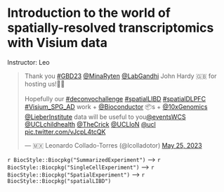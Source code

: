 # Introduction to the world of spatially-resolved transcriptomics with Visium data

Instructor: Leo

<blockquote class="twitter-tweet"><p lang="en" dir="ltr">Thank you <a href="https://twitter.com/hashtag/GBD23?src=hash&amp;ref_src=twsrc%5Etfw">#GBD23</a> <a href="https://twitter.com/MinaRyten?ref_src=twsrc%5Etfw">@MinaRyten</a> <a href="https://twitter.com/LabGandhi?ref_src=twsrc%5Etfw">@LabGandhi</a> John Hardy 🇬🇧 for hosting us!🙌🏽<br><br>Hopefully our <a href="https://twitter.com/hashtag/deconvochallenge?src=hash&amp;ref_src=twsrc%5Etfw">#deconvochallenge</a> <a href="https://twitter.com/hashtag/spatialLIBD?src=hash&amp;ref_src=twsrc%5Etfw">#spatialLIBD</a> <a href="https://twitter.com/hashtag/spatialDLPFC?src=hash&amp;ref_src=twsrc%5Etfw">#spatialDLPFC</a> <a href="https://twitter.com/hashtag/Visium_SPG_AD?src=hash&amp;ref_src=twsrc%5Etfw">#Visium_SPG_AD</a> work + <a href="https://twitter.com/Bioconductor?ref_src=twsrc%5Etfw">@Bioconductor</a> 📦s + <a href="https://twitter.com/10xGenomics?ref_src=twsrc%5Etfw">@10xGenomics</a> <a href="https://twitter.com/LieberInstitute?ref_src=twsrc%5Etfw">@LieberInstitute</a> data will be useful to you<a href="https://twitter.com/eventsWCS?ref_src=twsrc%5Etfw">@eventsWCS</a> <a href="https://twitter.com/UCLchildhealth?ref_src=twsrc%5Etfw">@UCLchildhealth</a> <a href="https://twitter.com/TheCrick?ref_src=twsrc%5Etfw">@TheCrick</a> <a href="https://twitter.com/UCLIoN?ref_src=twsrc%5Etfw">@UCLIoN</a> <a href="https://twitter.com/ucl?ref_src=twsrc%5Etfw">@ucl</a> <a href="https://t.co/vJcpL4tcQK">pic.twitter.com/vJcpL4tcQK</a></p>&mdash; 🇲🇽 Leonardo Collado-Torres (@lcolladotor) <a href="https://twitter.com/lcolladotor/status/1661837334084460552?ref_src=twsrc%5Etfw">May 25, 2023</a></blockquote> <script async src="https://platform.twitter.com/widgets.js" charset="utf-8"></script>

<script defer class="speakerdeck-embed" data-id="0d787ea8865b4c8cb1c4f4bdebd5d3e6" data-ratio="1.77725118483412" src="//speakerdeck.com/assets/embed.js"></script>

`r BiocStyle::Biocpkg("SummarizedExperiment")` --> `r BiocStyle::Biocpkg("SingleCellExperiment")` --> `r BiocStyle::Biocpkg("SpatialExperiment")` --> `r BiocStyle::Biocpkg("spatialLIBD")`
